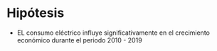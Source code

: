 
\newpage

# Hipótesis 

<!-- 1 pagina -->
<!-- Respuesta anticipada: comportamiento de las variables --> 


- EL consumo eléctrico influye significativamente en el crecimiento económico durante el periodo 2010 - 2019
